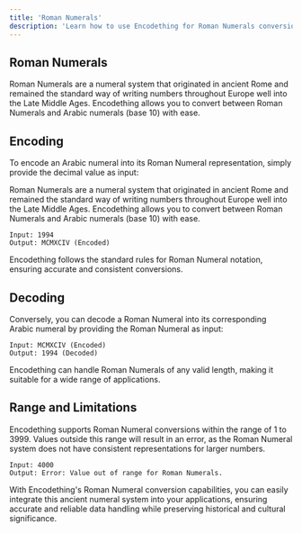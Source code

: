 ```yaml
---
title: 'Roman Numerals'   
description: 'Learn how to use Encodething for Roman Numerals conversions'
---
```


## Roman Numerals

Roman Numerals are a numeral system that originated in ancient Rome and remained the standard way of writing numbers throughout Europe well into the Late Middle Ages. Encodething allows you to convert between Roman Numerals and Arabic numerals (base 10) with ease.

## Encoding

To encode an Arabic numeral into its Roman Numeral representation, simply provide the decimal value as input:

Roman Numerals are a numeral system that originated in ancient Rome and remained the standard way of writing numbers throughout Europe well into the Late Middle Ages. Encodething allows you to convert between Roman Numerals and Arabic numerals (base 10) with ease.

```
Input: 1994
Output: MCMXCIV (Encoded)
```

Encodething follows the standard rules for Roman Numeral notation, ensuring accurate and consistent conversions.

## Decoding

Conversely, you can decode a Roman Numeral into its corresponding Arabic numeral by providing the Roman Numeral as input:

```
Input: MCMXCIV (Encoded)
Output: 1994 (Decoded)
```

Encodething can handle Roman Numerals of any valid length, making it suitable for a wide range of applications.

## Range and Limitations

Encodething supports Roman Numeral conversions within the range of 1 to 3999. Values outside this range will result in an error, as the Roman Numeral system does not have consistent representations for larger numbers.

```
Input: 4000
Output: Error: Value out of range for Roman Numerals.
```

With Encodething's Roman Numeral conversion capabilities, you can easily integrate this ancient numeral system into your applications, ensuring accurate and reliable data handling while preserving historical and cultural significance.